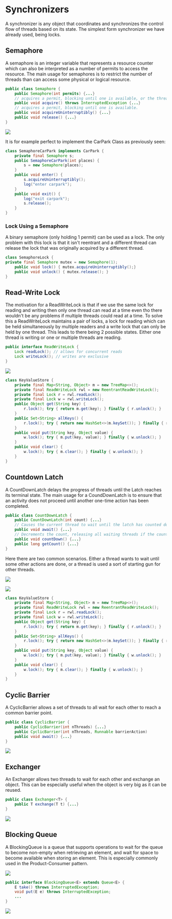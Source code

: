
# Synchronizers

A synchronizer is any object that coordinates and synchronizes the control flow of threads based on its state. The simplest form synchronizer we have already used, being locks.

## Semaphore

A semaphore is an integer variable that represents a resource counter which can also be interpreted as a number of permits to access the resource. The main usage for semaphores is to restrict the number of threads than can access some physical or logical resource.

```java
public class Semaphore {
    public Semaphore(int permits) {...}
    // acquires a permit, blocking until one is available, or the thread is interrupted.
    public void acquire() throws InterruptedException {...}
    // acquires a permit, blocking until one is available.
    public void acquireUninterruptibly() {...}
    public void release() {...}
}
```

<Image 
    src="/cs/concurrentSemaphore.png"
    width={600}
/>

It is for example perfect to implement the CarPark Class as previously seen:

```java
class SemaphoreCarPark implements CarPark {
    private final Semaphore s;
    public SemaphoreCarPark(int places) {
        s = new Semaphore(places);
    }
    public void enter() {
        s.acquireUninterruptibly();
        log("enter carpark");
    }
    public void exit() {
        log("exit carpark");
        s.release();
    }
}
```

### Lock Using a Semaphore

A binary semaphore (only holding 1 permit) can be used as a lock. The only problem with this lock is that it isn't reentrant and a different thread can release the lock that was originally acquired by a different thread.

```java
class SemaphoreLock {
private final Semaphore mutex = new Semaphore(1);
    public void lock() { mutex.acquireUninterruptibly();}
    public void unlock() { mutex.release(); }
}
```

## Read-Write Lock

The motivation for a ReadWriteLock is that if we use the same lock for reading and writing then only one thread can read at a time even tho there wouldn't be any problems if multiple threads could read at a time. To solve this a ReadWriteLock maintains a pair of locks, a lock for reading which can be held simultaneously by multiple readers and a write lock that can only be held by one thread. This leads to there being 2 possible states. Either one thread is writing or one or multiple threads are reading.

```java
public interface ReadWriteLock {
    Lock readLock(); // allows for concurrent reads
    Lock writeLock(); // writes are exclusive
}
```

<Image 
    src="/cs/concurrentReadWriteLock.png"
    width={600}
/>

```java
class KeyValueStore {
    private final Map<String, Object> m = new TreeMap<>();
    private final ReadWriteLock rwl = new ReentrantReadWriteLock();
    private final Lock r = rwl.readLock();
    private final Lock w = rwl.writeLock();
    public Object get(String key) {
        r.lock(); try { return m.get(key); } finally { r.unlock(); }
    }
    public Set<String> allKeys() {
        r.lock(); try { return new HashSet<>(m.keySet()); } finally { r.unlock(); }
    }
    public void put(String key, Object value) {
        w.lock(); try { m.put(key, value); } finally { w.unlock(); }
    }
    public void clear() {
        w.lock(); try { m.clear(); } finally { w.unlock(); }
    }
}
```

## Countdown Latch

A CountDownLatch delays the progress of threads until the Latch reaches its terminal state. The main usage for a CoundDownLatch is to ensure that an activity does not proceed until another one-time action has been completed.

```java
public class CountDownLatch {
    public CountDownLatch(int count) {...}
    // Causes the current thread to wait until the latch has counted down to zero
    public void await() {...}
    // Decrements the count, releasing all waiting threads if the count reaches zero.
    public void countDown() {...}
    public long getCount() {...}
}
```

Here there are two common scenarios. Either a thread wants to wait until some other actions are done, or a thread is used a sort of starting gun for other threads.

<Image 
    src="/cs/concurrentCountDownLatch1.png"
    width={600}
/>

<Image 
    src="/cs/concurrentCountDownLatch2.png"
    width={600}
/>

```java
class KeyValueStore {
    private final Map<String, Object> m = new TreeMap<>();
    private final ReadWriteLock rwl = new ReentrantReadWriteLock();
    private final Lock r = rwl.readLock();
    private final Lock w = rwl.writeLock();
    public Object get(String key) {
        r.lock(); try { return m.get(key); } finally { r.unlock(); }
    }
    public Set<String> allKeys() {
        r.lock(); try { return new HashSet<>(m.keySet()); } finally { r.unlock(); }
    }
    public void put(String key, Object value) {
        w.lock(); try { m.put(key, value); } finally { w.unlock(); }
    }
    public void clear() {
        w.lock(); try { m.clear(); } finally { w.unlock(); }
    }
}
```

## Cyclic Barrier

A CyclicBarrier allows a set of threads to all wait for each other to reach a common barrier point.

```java
public class CyclicBarrier {
    public CyclicBarrier(int nThreads) {...}
    public CyclicBarrier(int nThreads, Runnable barrierAction)
    public void await() {...}
}
```

<Image 
    src="/cs/concurrentCyclicBarrier.png"
    width={600}
/>

## Exchanger

An Exchanger allows two threads to wait for each other and exchange an object. This can be especially useful when the object is very big as it can be reused.

```java
public class Exchanger<T> {
    public T exchange(T t) {...}
}
```

<Image 
    src="/cs/concurrentExchanger.png"
    width={500}
/>

## Blocking Queue

A BlockingQueue is a queue that supports operations to wait for the queue to become non-empty when retrieving an element, and wait for space to become available when storing an element. This is especially commonly used in the Product-Consumer pattern.

<Image 
    src="/cs/concurrentBlockingQueueProductConsumer.png"
    width={500}
/>

```java
public interface BlockingQueue<E> extends Queue<E> {
    E take() throws InterruptedException;
    void put(E e) throws InterruptedException;
    ...
}
```

<Image 
    src="/cs/concurrentBlockingQueue.png"
    width={500}
/>

